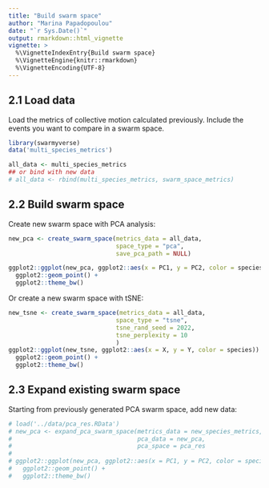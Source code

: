 ```yaml
---
title: "Build swarm space"
author: "Marina Papadopoulou"
date: "`r Sys.Date()`"
output: rmarkdown::html_vignette
vignette: >
  %\VignetteIndexEntry{Build swarm space}
  %\VignetteEngine{knitr::rmarkdown}
  %\VignetteEncoding{UTF-8}
---
```


## 2.1 Load data

Load the metrics of collective motion calculated previously. Include the events you want to compare in a swarm space.

```r
library(swarmyverse)
data('multi_species_metrics')

all_data <- multi_species_metrics
## or bind with new data
# all_data <- rbind(multi_species_metrics, swarm_space_metrics)

```

## 2.2 Build swarm space

Create new swarm space with PCA analysis:

```r
new_pca <- create_swarm_space(metrics_data = all_data, 
                              space_type = "pca",
                              save_pca_path = NULL)

ggplot2::ggplot(new_pca, ggplot2::aes(x = PC1, y = PC2, color = species)) +
  ggplot2::geom_point() +
  ggplot2::theme_bw() 

```

Or create a new swarm space with tSNE:

```r
new_tsne <- create_swarm_space(metrics_data = all_data,
                              space_type = "tsne",
                              tsne_rand_seed = 2022,
                              tsne_perplexity = 10
                              )
ggplot2::ggplot(new_tsne, ggplot2::aes(x = X, y = Y, color = species)) +
  ggplot2::geom_point() +
  ggplot2::theme_bw() 

```
## 2.3 Expand existing swarm space

Starting from previously generated PCA swarm space, add new data:

```r
# load('../data/pca_res.RData')
# new_pca <- expand_pca_swarm_space(metrics_data = new_species_metrics, 
#                                   pca_data = new_pca,
#                                   pca_space = pca_res                                                          )
# 
# ggplot2::ggplot(new_pca, ggplot2::aes(x = PC1, y = PC2, color = species)) +
#   ggplot2::geom_point() +
#   ggplot2::theme_bw() 

```
